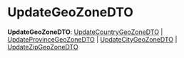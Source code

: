 
# UpdateGeoZoneDTO

 **UpdateGeoZoneDTO**: [UpdateCountryGeoZoneDTO](../interfaces/types.FulfillmentTypes.UpdateCountryGeoZoneDTO.mdx) \| [UpdateProvinceGeoZoneDTO](../interfaces/types.FulfillmentTypes.UpdateProvinceGeoZoneDTO.mdx) \| [UpdateCityGeoZoneDTO](../interfaces/types.FulfillmentTypes.UpdateCityGeoZoneDTO.mdx) \| [UpdateZipGeoZoneDTO](../interfaces/types.FulfillmentTypes.UpdateZipGeoZoneDTO.mdx)
